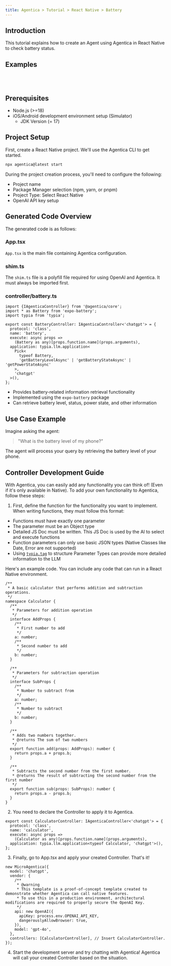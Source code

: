 ```yaml
---
title: Agentica > Tutorial > React Native > Battery
---
```


## Introduction

This tutorial explains how to create an Agent using Agentica in React Native to check battery status.

## Examples
<br/>
<YoutubeRenderer src="https://www.youtube.com/embed/18TyKUl7Tok" type="shorts"/>
  <br/>


## Prerequisites
- Node.js (>=18)
- iOS/Android development environment setup (Simulator)
  - JDK Version (= 17)

## Project Setup

First, create a React Native project. We'll use the Agentica CLI to get started.

```bash
npx agentica@latest start
```

During the project creation process, you'll need to configure the following:

- Project name
- Package Manager selection (npm, yarn, or pnpm)
- Project Type: Select React Native
- OpenAI API key setup


## Generated Code Overview

The generated code is as follows:

### App.tsx

`App.tsx` is the main file containing Agentica configuration.

### shim.ts

The `shim.ts` file is a polyfill file required for using OpenAI and Agentica. It must always be imported first.

### controller/battery.ts
```tsx
import {IAgenticaController} from '@agentica/core';
import * as Battery from 'expo-battery';
import typia from 'typia';

export const BatteryController: IAgenticaController<'chatgpt'> = {
  protocol: 'class',
  name: 'battery',
  execute: async props =>
    (Battery as any)[props.function.name](props.arguments),
  application: typia.llm.application<
    Pick<
      typeof Battery,
      'getBatteryLevelAsync' | 'getBatteryStateAsync' | 'getPowerStateAsync'
    >,
    'chatgpt'
  >(),
};
```
- Provides battery-related information retrieval functionality
- Implemented using the `expo-battery` package
- Can retrieve battery level, status, power state, and other information

## Use Case Example

Imagine asking the agent:

> "What is the battery level of my phone?"

The agent will process your query by retrieving the battery level of your phone.

## Controller Development Guide

With Agentica, you can easily add any functionality you can think of! (Even if it's only available in Native). To add your own functionality to Agentica, follow these steps:

1. First, define the function for the functionality you want to implement.
When writing functions, they must follow this format:

  - Functions must have exactly one parameter
  - The parameter must be an Object type
  - Detailed JS Doc must be written. This JS Doc is used by the AI to select and execute functions
  - Function parameters can only use basic JSON types (Native Classes like Date, Error are not supported)
  - Using [`typia.tag`](https://typia.io/docs/validators/tags/) to structure Parameter Types can provide more detailed information to the LLM

Here's an example code. You can include any code that can run in a React Native environment.

```tsx
/**
 * A basic calculator that performs addition and subtraction operations.
 */
namespace Calculator {
  /**
   * Parameters for addition operation
   */
  interface AddProps {
    /**
     * First number to add
     */
    a: number;
    /**
     * Second number to add
     */
    b: number;
  }

  /**
   * Parameters for subtraction operation
   */
  interface SubProps {
    /**
     * Number to subtract from
     */
    a: number;
    /**
     * Number to subtract
     */
    b: number;
  }

  /**
   * Adds two numbers together.
   * @returns The sum of two numbers
   */
  export function add(props: AddProps): number {
    return props.a + props.b;
  }

  /**
   * Subtracts the second number from the first number.
   * @returns The result of subtracting the second number from the first number
   */
  export function sub(props: SubProps): number {
    return props.a - props.b;
  }
}
```

2. You need to declare the Controller to apply it to Agentica.

```tsx
export const CalculatorController: IAgenticaController<'chatgpt'> = {
  protocol: 'class',
  name: 'calculator',
  execute: async props =>
    (Calculator as any)[props.function.name](props.arguments),
  application: typia.llm.application<typeof Calculator, 'chatgpt'>(),
};
```

3. Finally, go to App.tsx and apply your created Controller. That's it!

```tsx
new MicroAgentica({
  model: 'chatgpt',
  vendor: {
    /**
     * @warning
     * This template is a proof-of-concept template created to demonstrate whether Agentica can call native features.
     * To use this in a production environment, architectural modifications are required to properly secure the OpenAI Key.
     */
    api: new OpenAI({
      apiKey: process.env.OPENAI_API_KEY,
      dangerouslyAllowBrowser: true,
    }),
    model: 'gpt-4o',
  },
  controllers: [CalculatorController], // Insert CalculatorController. 
});
```

4. Start the development server and try chatting with Agentica! Agentica will call your created Controller based on the situation.


